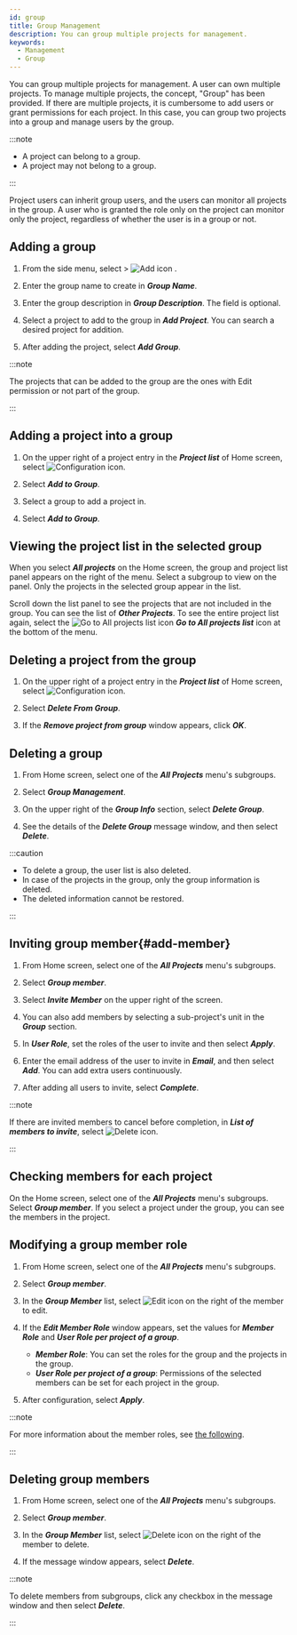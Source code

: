 ```yaml
---
id: group
title: Group Management
description: You can group multiple projects for management.
keywords:
  - Management
  - Group
---
```


You can group multiple projects for management. A user can own multiple projects. To manage multiple projects, the concept, "Group" has been provided. If there are multiple projects, it is cumbersome to add users or grant permissions for each project. In this case, you can group two projects into a group and manage users by the group.

:::note

- A project can belong to a group.
- A project may not belong to a group.

:::

Project users can inherit group users, and the users can monitor all projects in the group. A user who is granted the role only on the project can monitor only the project, regardless of whether the user is in a group or not.

## Adding a group

1. From the side menu, select <Cmdname sid="BTN07332" className="uitext" /> > ![Add icon](/img/ico-add.svg) <Cmdname sid="BTN06697" className="uitext" />.

   <ImgLang img="group-add.png" desc="Add Group" />

2. Enter the group name to create in **_Group Name_**.

3. Enter the group description in **_Group Description_**. The field is optional.

4. Select a project to add to the group in **_Add Project_**. You can search a desired project for addition.

5. After adding the project, select **_Add Group_**.

:::note

The projects that can be added to the group are the ones with Edit permission or not part of the group.

:::

## Adding a project into a group

1. On the upper right of a project entry in the **_Project list_** of Home screen, select ![Configuration icon](/img/ico-setting.svg). 

   <ImgLang img='project-add-group.png' desc='Project Setting' />

2. Select **_Add to Group_**.

3. Select a group to add a project in.

4. Select **_Add to Group_**.

## Viewing the project list in the selected group

When you select **_All projects_** on the Home screen, the group and project list panel appears on the right of the menu. Select a subgroup to view on the panel. Only the projects in the selected group appear in the list. 

<ImgLang img='project-select-group.png' desc='Selecting Project Group' />

Scroll down the list panel to see the projects that are not included in the group. You can see the list of **_Other Projects_**. To see the entire project list again, select the ![Go to All projects list icon](/img/ic-home.svg) **_Go to All projects list_** icon at the bottom of the menu. 

## Deleting a project from the group

1. On the upper right of a project entry in the **_Project list_** of Home screen, select ![Configuration icon](/img/ico-setting.svg). 

   <ImgLang img='remove-project-from-group.png' desc='Removing from Group' />

2. Select **_Delete From Group_**.

3. If the **_Remove project from group_** window appears, click **_OK_**.

## Deleting a group

1. From Home screen, select one of the **_All Projects_** menu's subgroups.

2. Select **_Group Management_**.

3. On the upper right of the **_Group Info_** section, select **_Delete Group_**.

4. See the details of the **_Delete Group_** message window, and then select **_Delete_**.

:::caution

- To delete a group, the user list is also deleted. 
- In case of the projects in the group, only the group information is deleted. 
- The deleted information cannot be restored.

:::

## Inviting group member{#add-member}

1. From Home screen, select one of the **_All Projects_** menu's subgroups.

2. Select **_Group member_**.

3. Select **_Invite Member_** on the upper right of the screen.

4. You can also add members by selecting a sub-project's unit in the **_Group_** section.

5. In **_User Role_**, set the roles of the user to invite and then select **_Apply_**.

6. Enter the email address of the user to invite in **_Email_**, and then select **_Add_**. You can add extra users continuously.

7. After adding all users to invite, select **_Complete_**.

:::note

If there are invited members to cancel before completion, in **_List of members to invite_**, select ![Delete icon](/img/ico-trash-red.svg).

:::

## Checking members for each project

<ImgLang img='group-memer-by-project.png' desc='Checking Members by Project' />

On the Home screen, select one of the **_All Projects_** menu's subgroups. Select **_Group member_**. If you select a project under the group, you can see the members in the project.

## Modifying a group member role

1. From Home screen, select one of the **_All Projects_** menu's subgroups.

2. Select **_Group member_**.

3. In the **_Group Member_** list, select ![Edit icon](/img/ico-edit.svg) on the right of the member to edit. 

4. If the **_Edit Member Role_** window appears, set the values for **_Member Role_** and **_User Role per project of a group_**.

   - **_Member Role_**: You can set the roles for the group and the projects in the group.
   - **_User Role per project of a group_**: Permissions of the selected members can be set for each project in the group.

5. After configuration, select **_Apply_**.

:::note

For more information about the member roles, see [the following](project-structure#project-auth).

:::

## Deleting group members

1. From Home screen, select one of the **_All Projects_** menu's subgroups.

2. Select **_Group member_**.

3. In the **_Group Member_** list, select ![Delete icon](/img/ico-trash-red.svg) on the right of the member to delete.

4. If the message window appears, select **_Delete_**.

:::note

To delete members from subgroups, click any checkbox in the message window and then select **_Delete_**.

:::
